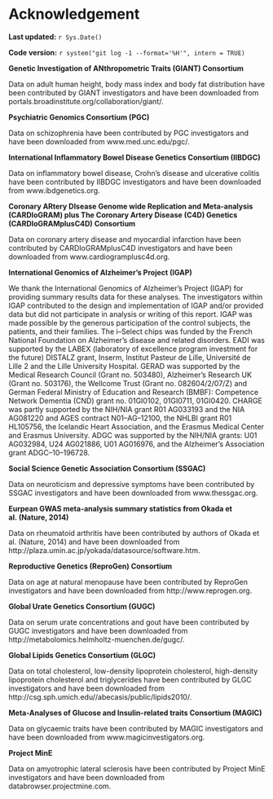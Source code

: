 # Acknowledgement

**Last updated:** `r Sys.Date()`

**Code version:** `r system("git log -1 --format='%H'", intern = TRUE)`

**Genetic Investigation of ANthropometric Traits (GIANT) Consortium**<br>

Data on adult human height, body mass index and body fat distribution have been contributed by GIANT investigators and have been downloaded from portals.broadinstitute.org/collaboration/giant/.

**Psychiatric Genomics Consortium (PGC)**<br>

Data on schizophrenia have been contributed by PGC investigators and have been downloaded from www.med.unc.edu/pgc/.

**International Inflammatory Bowel Disease Genetics Consortium (IIBDGC)**<br>

Data on inflammatory bowel disease, Crohn's disease and ulcerative colitis have been contributed by IIBDGC investigators and have been downloaded from www.ibdgenetics.org.


**Coronary ARtery DIsease Genome wide Replication and Meta-analysis (CARDIoGRAM) plus The Coronary Artery Disease (C4D) Genetics (CARDIoGRAMplusC4D) Consortium**<br>

Data on coronary artery disease and myocardial infarction have been contributed by CARDIoGRAMplusC4D investigators and have been downloaded from www.cardiogramplusc4d.org.

**International Genomics of Alzheimer's Project (IGAP)**<br>

We thank the International Genomics of Alzheimer's Project (IGAP) for providing summary results data for these analyses. The investigators within IGAP contributed to the design and implementation of IGAP and/or provided data but did not participate in analysis or writing of this report. IGAP was made possible by the generous participation of the control subjects, the patients, and their families. The i–Select chips was funded by the French National Foundation on Alzheimer's disease and related disorders. EADI was supported by the LABEX (laboratory of excellence program investment for the future) DISTALZ grant, Inserm, Institut Pasteur de Lille, Université de Lille 2 and the Lille University Hospital. GERAD was supported by the Medical Research Council (Grant no. 503480), Alzheimer's Research UK (Grant no. 503176), the Wellcome Trust (Grant no. 082604/2/07/Z) and German Federal Ministry of Education and Research (BMBF): Competence Network Dementia (CND) grant no. 01GI0102, 01GI0711, 01GI0420. CHARGE was partly supported by the NIH/NIA grant R01 AG033193 and the NIA AG081220 and AGES contract N01–AG–12100, the NHLBI grant R01 HL105756, the Icelandic Heart Association, and the Erasmus Medical Center and Erasmus University. ADGC was supported by the NIH/NIA grants: U01 AG032984, U24 AG021886, U01 AG016976, and the Alzheimer's Association grant ADGC–10–196728.

**Social Science Genetic Association Consortium (SSGAC)**<br>

Data on neuroticism and depressive symptoms have been contributed by SSGAC investigators and have been downloaded from www.thessgac.org.

**Eurpean GWAS meta-analysis summary statistics from Okada et al. (Nature, 2014)**<br>

Data on rheumatoid arthritis have been contributed by authors of Okada et al. (Nature, 2014) and have been downloaded from http://plaza.umin.ac.jp/yokada/datasource/software.htm.

**Reproductive Genetics (ReproGen) Consortium**<br>

Data on age at natural menopause have been contributed by ReproGen investigators and have been downloaded from http://www.reprogen.org.

**Global Urate Genetics Consortium (GUGC)**<br>

Data on serum urate concentrations and gout have been contributed by GUGC investigators and have been downloaded from http://metabolomics.helmholtz-muenchen.de/gugc/.

**Global Lipids Genetics Consortium (GLGC)**<br>

Data on total cholesterol, low-density lipoprotein cholesterol, high-density lipoprotein cholesterol and triglycerides have been contributed by GLGC investigators and have been downloaded from http://csg.sph.umich.edu//abecasis/public/lipids2010/.

**Meta-Analyses of Glucose and Insulin-related traits Consortium (MAGIC)**<br>

Data on glycaemic traits have been contributed by MAGIC investigators and have been downloaded from www.magicinvestigators.org.

**Project MinE**<br>

Data on amyotrophic lateral sclerosis have been contributed by Project MinE investigators and have been downloaded from databrowser.projectmine.com.


